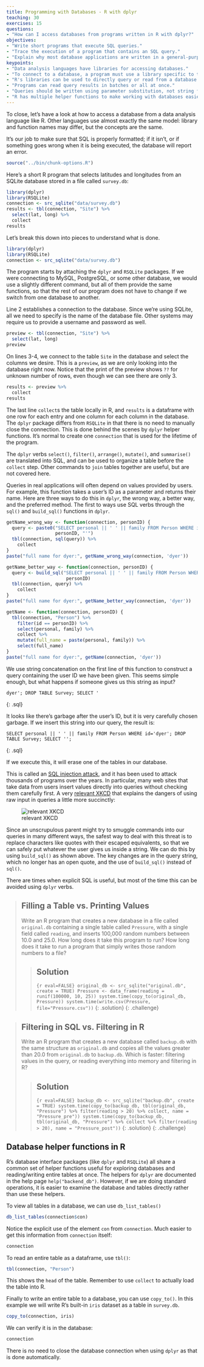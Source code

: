 ```yaml
---
title: Programming with Databases - R with dplyr
teaching: 30
exercises: 15
questions:
- "How can I access databases from programs written in R with dplyr?"
objectives:
- "Write short programs that execute SQL queries."
- "Trace the execution of a program that contains an SQL query."
- "Explain why most database applications are written in a general-purpose language rather than in SQL."
keypoints:
- "Data analysis languages have libraries for accessing databases."
- "To connect to a database, a program must use a library specific to that database manager."
- "R's libraries can be used to directly query or read from a database."
- "Programs can read query results in batches or all at once."
- "Queries should be written using parameter substitution, not string formatting."
- "R has multiple helper functions to make working with databases easier."
---
```


To close,
let's have a look at how to access a database from
a data analysis language like R.
Other languages use almost exactly the same model:
library and function names may differ,
but the concepts are the same.

It's our job to make sure that SQL is properly formatted;
if it isn't,
or if something goes wrong when it is being executed,
the database will report an error.

```r
source("../bin/chunk-options.R")
```

Here's a short R program that selects latitudes and longitudes
from an SQLite database stored in a file called `survey.db`:

```r
library(dplyr)
library(RSQLite)
connection <- src_sqlite("data/survey.db")
results <- tbl(connection, "Site") %>%
  select(lat, long) %>%
  collect
results
```

Let's break this down into pieces to understand what is done.

```r
library(dplyr)
library(RSQLite)
connection <- src_sqlite("data/survey.db")
```

The program starts by attaching the `dplyr` and `RSQLite` packages.
If we were connecting to MySQL, PostgreSQL, or some other database,
we would use a slightly different command,
but all of them provide the same functions,
so that the rest of our program does not have to change
if we switch from one database to another.

Line 2 establishes a connection to the database.
Since we're using SQLite,
all we need to specify is the name of the database file.
Other systems may require us to provide a username and password as well.

```r
preview <- tbl(connection, "Site") %>%
  select(lat, long)
preview
```

On lines 3-4, we connect to the table `Site` in the database
and select the columns we desire. This is a `preview`, as we
are only looking into the database right now. Notice that the 
print of the preview shows `??` for unknown number of rows,
even though we can see there are only 3.

```r
results <- preview %>%
  collect
results
```

The last line `collect`s the table locally in R, and `results` 
is a dataframe with one row for each entry and one column for 
each column in the database.
The `dplyr` package differs from `RSQLite` in that there is
no need to manually close the connection. This is done behind
the scenes by `dplyr` helper functions.
It's normal to create one `connection` that is used for the
lifetime of the program.

The `dplyr` verbs `select()`, `filter()`, `arrange()`, `mutate()`,
and `summarise()` are translated into SQL, and can be used to
organize a table before the `collect` step. Other commands to `join`
tables together are useful, but are not covered here.

Queries in real applications will often depend on values provided by users.
For example,
this function takes a user's ID as a parameter and returns their name.
Here are three ways to do this in `dplyr`, the wrong way, a better way,
and the preferred method. The first to ways use SQL verbs through the `sql()`
and `build_sql()` functions in `dplyr`.

```r
getName_wrong_way <- function(connection, personID) {
  query <- paste0("SELECT personal || ' ' || family FROM Person WHERE id =='",
                  personID, "'")
  tbl(connection, sql(query)) %>%
    collect
}
paste("full name for dyer:", getName_wrong_way(connection, 'dyer'))
```

```r
getName_better_way <- function(connection, personID) {
  query <- build_sql("SELECT personal || ' ' || family FROM Person WHERE id ==",
                      personID)
  tbl(connection, query) %>%
    collect
}
paste("full name for dyer:", getName_better_way(connection, 'dyer'))
```

```r
getName <- function(connection, personID) {
  tbl(connection, "Person") %>%
    filter(id == personID) %>%
    select(personal, family) %>%
    collect %>%
    mutate(full_name = paste(personal, family)) %>%
    select(full_name)
}
paste("full name for dyer:", getName(connection, 'dyer'))
```

We use string concatenation on the first line of this function
to construct a query containing the user ID we have been given.
This seems simple enough,
but what happens if someone gives us this string as input?

~~~ 
dyer'; DROP TABLE Survey; SELECT '
~~~
{: .sql}

It looks like there's garbage after the user's ID,
but it is very carefully chosen garbage.
If we insert this string into our query,
the result is:

~~~ 
SELECT personal || ' ' || family FROM Person WHERE id='dyer'; DROP TABLE Survey; SELECT '';
~~~
{: .sql}

If we execute this,
it will erase one of the tables in our database.

This is called an [SQL injection attack](reference.html#sql-injection-attack),
and it has been used to attack thousands of programs over the years.
In particular,
many web sites that take data from users insert values directly into queries
without checking them carefully first.
A very [relevant XKCD](https://xkcd.com/327/) that explains the 
dangers of using raw input in queries a little more succinctly:

![relevant XKCD](https://imgs.xkcd.com/comics/exploits_of_a_mom.png) 

Since an unscrupulous parent might try to smuggle commands into our queries in many different ways,
the safest way to deal with this threat is
to replace characters like quotes with their escaped equivalents,
so that we can safely put whatever the user gives us inside a string.
We can do this by using `build_sql()` as shown above.
The key changes are in the query string, which no longer has an open quote,
and the use of `build_sql()` instead of `sql()`.

There are times when explicit SQL is useful, but most of the time
this can be avoided using `dplyr` verbs.

> ## Filling a Table vs. Printing Values 
>
> Write an R program that creates a new database in a file called
> `original.db` containing a single table called `Pressure`, with a
> single field called `reading`, and inserts 100,000 random numbers
> between 10.0 and 25.0.  How long does it take this program to run?
> How long does it take to run a program that simply writes those
> random numbers to a file?
>
> > ## Solution
> >
> > ```{r eval=FALSE}
> > original_db <- src_sqlite("original.db", create = TRUE)
> > Pressure <- data_frame(reading = runif(100000, 10, 25))
> > system.time(copy_to(original_db, Pressure))
> > system.time(write.csv(Pressure, file="Pressure.csv"))
> > ```
> {: .solution}
{: .challenge}

> ## Filtering in SQL vs. Filtering in R
>
> Write an R program that creates a new database called
> `backup.db` with the same structure as `original.db` and copies all
> the values greater than 20.0 from `original.db` to `backup.db`.
> Which is faster: filtering values in the query, or reading
> everything into memory and filtering in R?
>
> > ## Solution
> >
> > ```{r eval=FALSE}
> > backup_db <- src_sqlite("backup.db", create = TRUE)
> > system.time(copy_to(backup_db, tbl(original_db, "Pressure") %>% filter(reading > 20) %>% collect, name = "Pressure_pre"))
> > system.time(copy_to(backup_db, tbl(original_db, "Pressure") %>% collect %>% filter(reading > 20), name = "Pressure_post"))
> > ```
> {: .solution}
{: .challenge}

## Database helper functions in R

R's database interface packages (like `dplyr` and `RSQLite`) all share 
a common set of helper functions useful for exploring databases and 
reading/writing entire tables at once. 
The helpers for `dplyr` are documented in the help page `help("backend_db")`.
However, if we are doing standard operations, it is easier to examine
the database and tables directly rather than use these helpers.

To view all tables in a database, we can use `db_list_tables()`

```r
db_list_tables(connection$con)
```

Notice the explicit use of the element `con` from `connection`.
Much easier to get this information from `connection` itself:

```r
connection
```

To read an entire table as a dataframe, use `tbl()`:

```r
tbl(connection, "Person")
```

This shows the `head` of the table. Remember to use `collect`
to actually load the table into R.

Finally to write an entire table to a database, you can use `copy_to()`. 
In this example we will write R's built-in `iris` dataset as a table in `survey.db`.

```r
copy_to(connection, iris)
```

We can verify it is in the database:

```r
connection
```

There is no need to close the database connection when using `dplyr`
as that is done automatically.
